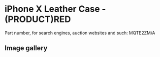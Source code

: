 
# iPhone X Leather Case - (PRODUCT)RED

Part number, for search engines, auction websites and such: MQTE2ZM/A

## Image gallery

<div style={{ width: '100%', maxWidth: '768px' }}>
<GalleryComponent
    images={[
      {
        original: "/everysource/MQTE2.webp",
        thumbnail: "/everypreview/MQTE2.webp",
      },
      {
        original: "/everysource/MQTE2_AV1_SILVER.webp",
        thumbnail: "/everypreview/MQTE2_AV1_SILVER.webp",
      },
      {
        original: "/everysource/MQTE2_AV1_SPACE_GRAY.webp",
        thumbnail: "/everypreview/MQTE2_AV1_SPACE_GRAY.webp",
      },
      {
        original: "/everysource/MQTE2_AV2.webp",
        thumbnail: "/everypreview/MQTE2_AV2.webp",
      }
    ]}
  />
</div>